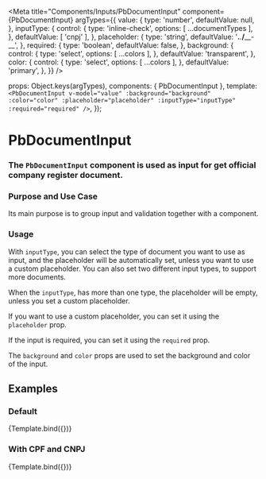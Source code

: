 
<Meta
  title="Components/Inputs/PbDocumentInput"
  component={PbDocumentInput}
  argTypes={{
    value: {
      type: 'number',
      defaultValue: null,
    },
    inputType: {
      control: {
        type: 'inline-check',
        options: [ ...documentTypes ],
      },
      defaultValue: [ 'cnpj' ],
    },
    placeholder: {
      type: 'string',
      defaultValue: '__.___.___/____-__',
    },
    required: {
      type: 'boolean',
      defaultValue: false,
    },
    background: {
      control: {
        type: 'select',
        options: [ ...colors ],
      },
      defaultValue: 'transparent',
    },
    color: {
      control: {
        type: 'select',
        options: [ ...colors ],
      },
      defaultValue: 'primary',
    },
  }}
/>


  props: Object.keys(argTypes),
  components: { PbDocumentInput },
  template: `
    <PbDocumentInput
      v-model="value"
      :background="background"
      :color="color"
      :placeholder="placeholder"
      :inputType="inputType"
      :required="required"
    />
  `,
});


# **PbDocumentInput**
### The `PbDocumentInput` component is used as input for get official company register document.

### Purpose and Use Case
Its main purpose is to group input and validation together with a component.

### Usage
With `inputType`, you can select the type of document you want to use as input, and the placeholder will be automatically set, unless you want to use a custom placeholder.
You can also set two different input types, to support more documents.

When the `inputType`, has more than one type, the placeholder will be empty, unless you set a custom placeholder.

If you want to use a custom placeholder, you can set it using the `placeholder` prop.

If the input is required, you can set it using the `required` prop.

The `background` and `color` props are used to set the background and color of the input.

## Examples

### Default

<Canvas>
  <Story name="Default">
    {Template.bind({})}
  </Story>
</Canvas>

### With CPF and CNPJ

<Canvas>
  <Story name="Only show form"
    args={{
      inputType: [ 'cpf', 'cnpj' ],
      placeholder: 'CPF or CNPJ',
    }}
  >
    {Template.bind({})}
  </Story>
</Canvas>
